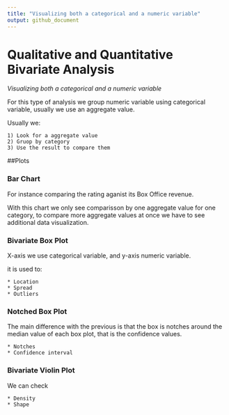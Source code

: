 ```yaml
---
title: "Visualizing both a categorical and a numeric variable"
output: github_document
---
```


# Qualitative and Quantitative Bivariate Analysis

*Visualizing both a categorical and a numeric variable*

For this type of analysis we group numeric variable using categorical variable, usually we use an aggregate value.  

Usually we:

    1) Look for a aggregate value
    2) Gruop by category
    3) Use the result to compare them
    
##Plots

### Bar Chart

For instance comparing the rating aganist its Box Office revenue.

With this chart we only see comparisson by one aggregate value for one category, to compare more aggregate values at once we have to see additional data visualization.

### Bivariate Box Plot

X-axis we use categorical variable, and y-axis numeric variable.

it is used to:

    * Location
    * Spread
    * Outliers

### Notched Box Plot

  The main difference with the previous is that the box is notches around the median value of each box plot, that is the confidence values.
  
    * Notches
    * Confidence interval
    
### Bivariate Violin Plot

We can check

    * Density
    * Shape